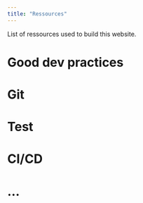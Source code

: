 ```yaml
---
title: "Ressources"
---
```


List of ressources used to build this website.

# Good dev practices

# Git

# Test

# CI/CD

# ...